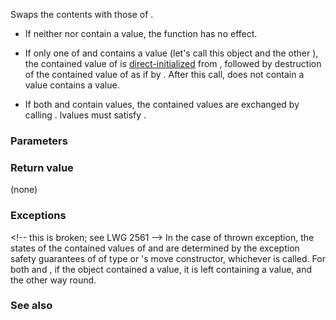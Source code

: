 {{cpp/experimental/optional/title|swap}}
{{cpp/experimental/optional/navbar}}
{{dcl begin}}
{{dcl|since=libfund_ts|1=
void swap( optional&amp; other ) noexcept(/* see below */);
}}
{{dcl end}}

Swaps the contents with those of {{c|other}}.

* If neither {{c|*this}} nor {{c|other}} contain a value, the function has no effect.

* If only one of {{c|*this}} and {{c|other}} contains a value (let's call this object {{tt|in}} and the other {{tt|un}}), the contained value of {{tt|un}} is [[cpp/language/direct_initialization|direct-initialized]] from {{c|std::move(*in)}}, followed by destruction of the contained value of {{tt|in}} as if by {{c|in.val-&gt;T::~T()}}. After this call, {{tt|in}} does not contain a value {{tt|un}} contains a value.

* If both {{c|*this}} and {{c|other}} contain values, the contained values are exchanged by calling {{c|using std::swap; swap(**this, *other)}}. {{tt|T}} lvalues must satisfy {{named req|Swappable}}.

===Parameters===
{{par begin}}
{{par|other|the {{tt|optional}} object to exchange the contents with}}
{{par end}}

===Return value===
(none)

===Exceptions===
{{noexcept|std::is_nothrow_move_constructible&lt;T&gt;::value &amp;&amp; 
           noexcept(swap(std::declval&lt;T&amp;&gt;(), std::declval&lt;T&amp;&gt;()))}}
&lt;!-- this is broken; see LWG 2561 --&gt;
In the case of thrown exception, the states of the contained values of {{c|*this}} and {{c|other}} are determined by the exception safety guarantees of {{tt|swap}} of type {{tt|T}} or {{tt|T}}'s move constructor, whichever is called. For both {{c|*this}} and {{c|other}}, if the object contained a value, it is left containing a value, and the other way round.

===See also===
{{dsc begin}}
{{dsc inc|cpp/experimental/optional/dsc swap2}}
{{dsc end}}